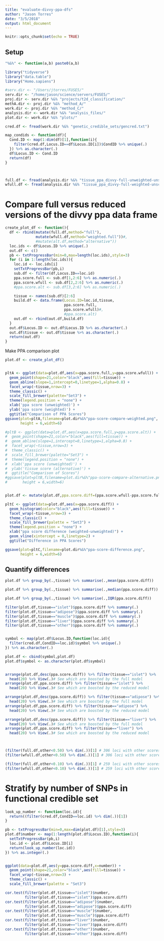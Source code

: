 ```yaml
---
title: "evaluate-divvy-ppa-dfs"
author: "Jason Torres"
date: "3/5/2018"
output: html_document
---
```


```r
knitr::opts_chunk$set(echo = TRUE)
```

## Setup 

```r

"%&%" <- function(a,b) paste0(a,b)

library("tidyverse")
library("data.table")
library("Homo.sapiens")

#serv.dir <- "/Users/jtorres/FUSE5/"
serv.dir <- "/home/jason/science/servers/FUSE5/"
proj.dir <- serv.dir %&% "projects/t2d_classification/"
methA.dir <- proj.dir %&% "method_A/"
work.dir <- proj.dir %&% "method_C/"
analysis.dir <- work.dir %&% "analysis_files/"
plot.dir <- work.dir %&% "plots/"

cred.df <- fread(work.dir %&% "genetic_credible_sets/gencred.txt")

```


```r

map_condids <- function(df){
  Cond.ID <- map(1:dim(df)[1],function(i){
    filter(cred.df,Locus.ID==df$Locus.ID[i])$CondID %>% unique(.)
  }) %>% as.character(.)
  df$Locus.ID <- Cond.ID
  return(df)
}



full.df <- fread(analysis.dir %&% "tissue_ppa_divvy-full-unweighted-unscaled.txt") %>% map_condids(.)
wfull.df <- fread(analysis.dir %&% "tissue_ppa_divvy-full-weighted-unscaled.txt") %>% map_condids(.)

```


# Compare full versus reduced versions of the divvy ppa data frame

```r

create_plot_df <- function(){
  df <- rbind(mutate(full.df,method="full"),
              mutate(wfull.df,method="weighted.full"))#,
              #mutate(alt.df,method="alternative"))
  loc.ids <- df$Locus.ID %>% unique(.)
  out.df <- c()
  pb <- txtProgressBar(min=0,max=length(loc.ids),style=3)
  for (i in 1:length(loc.ids)){
    loc.id <- loc.ids[i]
    setTxtProgressBar(pb,i)
    sub.df <- filter(df,Locus.ID==loc.id)
    ppa.score.full <- sub.df[1,2:6] %>% as.numeric(.)
    ppa.score.wfull <- sub.df[2,2:6] %>% as.numeric(.)
    #ppa.score.alt <- sub.df[3,2:6] %>% as.numeric(.)

    tissue <- names(sub.df)[2:6]
    build.df <- data.frame(Locus.ID=loc.id,tissue,
                           ppa.score.full,
                           ppa.score.wfull)#,
                           #ppa.score.alt)
    out.df <- rbind(out.df,build.df)
  }
  out.df$Locus.ID <- out.df$Locus.ID %>% as.character(.)
  out.df$tissue <- out.df$tissue %>% as.character(.)
  return(out.df)
}

```


Make PPA comparison plot 


```r

plot.df <- create_plot_df()


pltA <- ggplot(data=plot.df,aes(x=ppa.score.full,y=ppa.score.wfull)) + 
  geom_point(shape=21,color="black",aes(fill=tissue)) + 
  geom_abline(slope=1,intercept=0,linetype=1,alpha=0.8) +
  facet_wrap(~tissue,nrow=3) + 
  theme_classic() + 
  scale_fill_brewer(palette="Set3") + 
  theme(legend.position = "none") + 
  xlab('ppa score (unweighted)') + 
  ylab('ppa score (weighted)') + 
  ggtitle("Comparison of PPA Scores")
ggsave(plot=pltA,filename=plot.dir%&%"ppa-score-compare-weighted.png",
       height = 6,width=6)

#pltB <- ggplot(data=plot.df,aes(x=ppa.score.full,y=ppa.score.alt)) + 
#  geom_point(shape=21,color="black",aes(fill=tissue)) + 
#  geom_abline(slope=1,intercept=0,linetype=1,alpha=0.8) +
#  facet_wrap(~tissue,nrow=3) + 
#  theme_classic() + 
#  scale_fill_brewer(palette="Set3") + 
#  theme(legend.position = "none") + 
#  xlab('ppa score (unweighted)') + 
#  ylab('tissue score (alternative)') + 
#  ggtitle("Comparison of Scores")
#ggsave(plot=pltB,filename=plot.dir%&%"ppa-score-compare-alternative.png",
#       height = 6,width=6)


plot.df <- mutate(plot.df,ppa.score.diff=(ppa.score.wfull-ppa.score.full))

pltC <- ggplot(data=plot.df,aes(x=ppa.score.diff)) +
  geom_histogram(color="black",aes(fill=tissue)) + 
  facet_wrap(~tissue,nrow=3) +
  theme_classic() + 
  scale_fill_brewer(palette = "Set3") + 
  theme(legend.position = "none") + 
  xlab("ppa score difference (weighted-unweighted)") + 
  geom_vline(xintercept = 0,linetype=2) +  
  ggtitle("Difference in PPA Scores")

ggsave(plot=pltC,filename=plot.dir%&%"ppa-score-difference.png",
       height = 6,width=6)


```


## Quantify differences 


```r

plot.df %>% group_by(.,tissue) %>% summarise(.,mean(ppa.score.diff))

plot.df %>% group_by(.,tissue) %>% summarise(.,median(ppa.score.diff))

plot.df %>% group_by(.,tissue) %>% summarise(.,IQR(ppa.score.diff))

filter(plot.df,tissue=="islet")$ppa.score.diff %>% summary(.)
filter(plot.df,tissue=="adipose")$ppa.score.diff %>% summary(.)
filter(plot.df,tissue=="muscle")$ppa.score.diff %>% summary(.)
filter(plot.df,tissue=="liver")$ppa.score.diff %>% summary(.)
filter(plot.df,tissue=="other")$ppa.score.diff %>% summary(.)


symbol <- map(plot.df$Locus.ID,function(loc.id){
  filter(cred.df,CondID==loc.id)$symbol %>% unique(.)
}) %>% as.character(.)

plot.df <- cbind(symbol,plot.df)
plot.df$symbol <- as.character(plot.df$symbol)


arrange(plot.df,desc(ppa.score.diff)) %>% filter(tissue=="islet") %>%
  head(20) %>% View(.)# See which are boosted by the full model 
arrange(plot.df,ppa.score.diff) %>% filter(tissue=="islet") %>%
  head(20) %>% View(.)# See which are boosted by the reduced model

arrange(plot.df,desc(ppa.score.diff)) %>% filter(tissue=="adipose") %>%
  head(20) %>% View(.)# See which are boosted by the full model 
arrange(plot.df,ppa.score.diff) %>% filter(tissue=="adipose") %>%
  head(20) %>% View(.)# See which are boosted by the reduced model

arrange(plot.df,desc(ppa.score.diff)) %>% filter(tissue=="liver") %>%
  head(20) %>% View(.)# See which are boosted by the full model 
arrange(plot.df,ppa.score.diff) %>% filter(tissue=="liver") %>%
  head(20) %>% View(.)# See which are boosted by the reduced model



(filter(full.df,other<0.50) %>% dim(.))[1] # 306 loci with other scores < 0.50
(filter(wfull.df,other<0.50) %>% dim(.))[1] # 306 loci with other scores < 0.50

(filter(full.df,other<0.10) %>% dim(.))[1] # 259 loci with other scores < 0.10
(filter(wfull.df,other<0.10) %>% dim(.))[1] # 259 loci with other scores < 0.10

```


# Stratify by number of SNPs in functional credible set 


```r


look_up_number <- function(loc.id){
  return((filter(cred.df,CondID==loc.id) %>% dim(.))[1])
}

pb <- txtProgressBar(min=0,max=dim(plot.df)[1],style=3)
plot.df$number <- map(1:length(plot.df$Locus.ID),function(i){
  setTxtProgressBar(pb,i)
  loc.id <- plot.df$Locus.ID[i]
  return(look_up_number(loc.id))
}) %>% as.integer(.)


ggplot(data=plot.df,aes(y=ppa.score.diff,x=number)) + 
  geom_point(shape=21,color="black",aes(fill=tissue)) + 
  facet_wrap(~tissue,nrow=3) + 
  theme_classic() + 
  scale_fill_brewer(palette = "Set3")

cor.test(filter(plot.df,tissue=="islet")$number,
         filter(plot.df,tissue=="islet")$ppa.score.diff)
cor.test(filter(plot.df,tissue=="adipose")$number,
         filter(plot.df,tissue=="adipose")$ppa.score.diff)
cor.test(filter(plot.df,tissue=="muscle")$number,
         filter(plot.df,tissue=="muscle")$ppa.score.diff)
cor.test(filter(plot.df,tissue=="liver")$number,
         filter(plot.df,tissue=="liver")$ppa.score.diff)
cor.test(filter(plot.df,tissue=="other")$number,
         filter(plot.df,tissue=="other")$ppa.score.diff)
```






